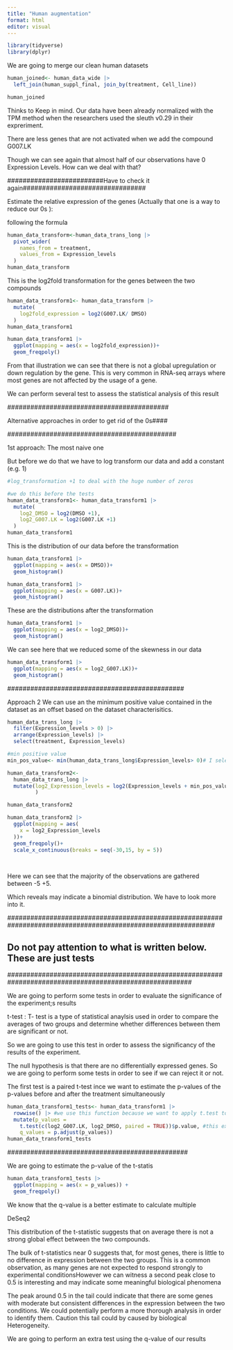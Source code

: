 ```yaml
---
title: "Human augmentation"
format: html
editor: visual
---
```


```r
library(tidyverse)
library(dplyr)
```

We are going to merge our clean human datasets

```r
human_joined<- human_data_wide |> 
  left_join(human_suppl_final, join_by(treatment, Cell_line)) 

human_joined
```

Thinks to Keep in mind. Our data have been already normalized with the TPM method when the researchers used the sleuth v0.29 in their expreriment.

There are less genes that are not activated when we add the compound G007.LK

Though we can see again that almost half of our observations have 0 Expression Levels. How can we deal with that?

#########################Have to check it again################################

Estimate the relative expression of the genes (Actually that one is a way to reduce our 0s ):

following the formula

```r
human_data_transform<-human_data_trans_long |> 
  pivot_wider(
    names_from = treatment,
    values_from = Expression_levels
  )
human_data_transform
```

This is the log2fold transformation for the genes between the two compounds

```r
human_data_transform1<- human_data_transform |> 
  mutate(
    log2fold_expression = log2(G007.LK/ DMSO)
  )
human_data_transform1
```

```r
human_data_transform1 |> 
  ggplot(mapping = aes(x = log2fold_expression))+
  geom_freqpoly()
```

From that illustration we can see that there is not a global upregulation or down regulation by the gene. This is very common in RNA-seq arrays where most genes are not affected by the usage of a gene.

We can perform several test to assess the statistical analysis of this result

\##########################################

Alternative approaches in order to get rid of the 0s####

\############################################

1st approach: The most naive one

But before we do that we have to log transform our data and add a constant (e.g. 1)

```r
#log_transformation +1 to deal with the huge number of zeros

#we do this before the tests
human_data_transform1<- human_data_transform1 |> 
  mutate(
    log2_DMSO = log2(DMSO +1),
    log2_G007.LK = log2(G007.LK +1)
  )
human_data_transform1
```

This is the distribution of our data before the transformation

```r
human_data_transform1 |> 
  ggplot(mapping = aes(x = DMSO))+
  geom_histogram()
```

```r
human_data_transform1 |> 
  ggplot(mapping = aes(x = G007.LK))+
  geom_histogram()
```

These are the distributions after the transformation

```r
human_data_transform1 |> 
  ggplot(mapping = aes(x = log2_DMSO))+
  geom_histogram()
```

We can see here that we reduced some of the skewness in our data

```r
human_data_transform1 |> 
  ggplot(mapping = aes(x = log2_G007.LK))+
  geom_histogram()
```

\##############################################

Approach 2 We can use an the minimum positive value contained in the dataset as an offset based on the dataset characterisitics.

```r
human_data_trans_long |> 
  filter(Expression_levels > 0) |> 
  arrange(Expression_levels) |> 
  select(treatment, Expression_levels)
```

```r
#min positive value
min_pos_value<- min(human_data_trans_long$Expression_levels> 0)# I selected this feature as the one with the min value because I found that 

human_data_transform2<-
  human_data_trans_long |> 
  mutate(log2_Expression_levels = log2(Expression_levels + min_pos_value)
         )

human_data_transform2
```

```r
human_data_transform2 |> 
  ggplot(mapping = aes(
    x = log2_Expression_levels
  ))+
  geom_freqpoly()+
  scale_x_continuous(breaks = seq(-30,15, by = 5))
  
  

```

Here we can see that the majority of the observations are gathered between -5 +5.

Which reveals may indicate a binomial distribution. We have to look more into it.

\##############################################################################################################

## Do not pay attention to what is written below. These are just tests

\########################################################################################################

We are going to perform some tests in order to evaluate the significance of the experiment;s results

t-test : T- test is a type of statistical anaylsis used in order to compare the averages of two groups and determine whether differences between them are significant or not.

So we are going to use this test in order to assess the significancy of the results of the experiment.

The null hypothesis is that there are no differentially expressed genes. So we are going to perform some tests in order to see if we can reject it or not.

The first test is a paired t-test ince we want to estimate the p-values of the p-values before and after the treatment simultaneously

```r
human_data_transform1_tests<- human_data_transform1 |> 
  rowwise() |> #we use this function because we want to apply t.test to every one of our observations and get the p.value of each observation
  mutate(p_values = 
    t.test(c(log2_G007.LK, log2_DMSO, paired = TRUE))$p.value, #this extracts the pvalues of the ttest (t.test(c(treatment, control))$p.value) those are the raw p_values
    q_values = p.adjust(p_values))
human_data_transform1_tests
```

\###############################################

We are going to estimate the p-value of the t-statis

```r
human_data_transform1_tests |> 
  ggplot(mapping = aes(x = p_values)) +
  geom_freqpoly()
```

We know that the q-value is a better estimate to calculate multiple

DeSeq2

This distribution of the t-statistic suggests that on average there is not a strong global effect between the two compounds.

The bulk of t-statistics near 0 suggests that, for most genes, there is little to no difference in expression between the two groups. This is a common observation, as many genes are not expected to respond strongly to experimental conditionsHowever we can witness a second peak close to 0.5 is interesting and may indicate some meaningful biological phenomena

The peak around 0.5 in the tail could indicate that there are some genes with moderate but consistent differences in the expression between the two conditions. We could potentially perform a more thorough analysis in order to identify them. Caution this tail could by caused by biological Heterogeneity.

We are going to perform an extra test using the q-value of our results
